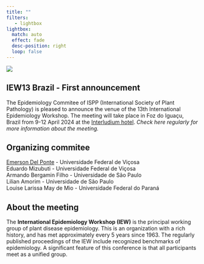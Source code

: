 ```yaml
---
title: ""
filters:
   - lightbox
lightbox: 
  match: auto
  effect: fade
  desc-position: right
  loop: false
---
```


![](figs/fall2.jpg)

## IEW13 Brazil - First announcement

The Epidemiology Commitee of ISPP (International Society of Plant Pathology) is pleased to announce the venue of the 13th International Epidemiology Workshop. The meeting will take place in Foz do Iguaçu, Brazil from 9-12 April 2024 at the [Interludium hotel](https://interludiumhotel.com/). *Check here regularly for more information about the meeting.*

## Organizing commitee

[Emerson Del Ponte](mailto:delponte@ufv.br) - Universidade Federal de Viçosa\
Eduardo Mizubuti - Universidade Federal de Viçosa\
Armando Bergamin Filho - Universidade de São Paulo\
Lilian Amorim - Universidade de São Paulo\
Louise Larissa May de Mio - Universidade Federal do Paraná

## About the meeting

The **International Epidemiology Workshop (IEW)** is the principal working group of plant disease epidemiology. This is an organization with a rich history, and has met approximately every 5 years since 1963. The regularly published proceedings of the IEW include recognized benchmarks of epidemiology. A significant feature of this conference is that all participants meet as a unified group. 
